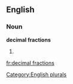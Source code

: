 ==English==

===Noun===
'''decimal fractions'''

# {{plural of|[[decimal fraction]]}}

[[Category:English plurals]]

[[fr:decimal fractions]]